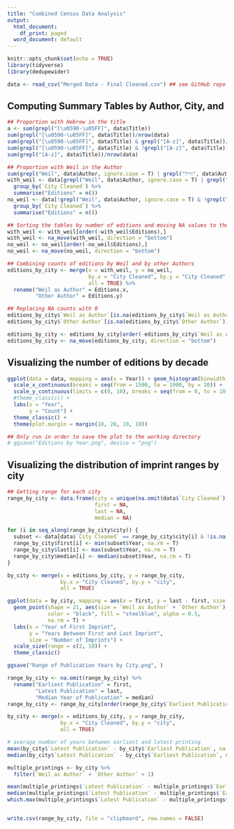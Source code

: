 ---
title: "Combined Census Data Analysis"
output:
  html_document:
    df_print: paged
  word_document: default
---

```{r setup, include=FALSE}
knitr::opts_chunk$set(echo = TRUE)
library(tidyverse)
library(dedupewider)
```

```{r, include = FALSE}
data <- read_csv("Merged Data - Final Cleaned.csv") ## see GitHub repo
```

## Computing Summary Tables by Author, City, and 
```{r, include = FALSE}
## Proportion with Hebrew in the title
a <- sum(grepl("[\u0590-\u05FF]", data$Title))
sum(grepl("[\u0590-\u05FF]", data$Title))/nrow(data)
sum(grepl("[\u0590-\u05FF]", data$Title) & grepl("[A-z]", data$Title))/a
sum(grepl("[\u0590-\u05FF]", data$Title) & !grepl("[A-z]", data$Title))/a
sum(grepl("[A-z]", data$Title))/nrow(data)

## Proportion with Weil in the Author
sum(grepl("Weil", data$Author, ignore.case = T) | grepl("ווייל", data$Author))
with_weil <- data[grepl("Weil", data$Author, ignore.case = T) | grepl("ווייל", data$Author), ] %>%
  group_by(`City Cleaned`) %>%
  summarise("Editions" = n())
no_weil <- data[!grepl("Weil", data$Author, ignore.case = T) & !grepl("ווייל", data$Author), ] %>%
  group_by(`City Cleaned`) %>%
  summarise("Editions" = n())

## Sorting the tables by number of editions and moving NA values to the bottom
with_weil <- with_weil[order(-with_weil$Editions),]
with_weil <- na_move(with_weil, direction = "bottom")
no_weil <- no_weil[order(-no_weil$Editions),]
no_weil <- na_move(no_weil, direction = "bottom")

## Combining counts of editions by Weil and by other Authors
editions_by_city <- merge(x = with_weil, y = no_weil,
                          by.x = "City Cleaned", by.y = "City Cleaned",
                          all = TRUE) %>%
  rename("Weil as Author" = Editions.x,
         "Other Author" = Editions.y)

## Replacing NA counts with 0
editions_by_city$`Weil as Author`[is.na(editions_by_city$`Weil as Author`)] <- 0
editions_by_city$`Other Author`[is.na(editions_by_city$`Other Author`)] <- 0

editions_by_city <- editions_by_city[order(-editions_by_city$`Weil as Author`, -editions_by_city$`Other Author`),]
editions_by_city <- na_move(editions_by_city, direction = "bottom")
```

## Visualizing the number of editions by decade
```{r}

ggplot(data = data, mapping = aes(x = Year)) + geom_histogram(binwidth = 10, color = "black", fill = "steelblue") +
  scale_x_continuous(breaks = seq(from = 1500, to = 1900, by = 20)) +
  scale_y_continuous(limits = c(0, 10), breaks = seq(from = 0, to = 10, by = 1)) +
  #theme_classic() + 
  labs(x = "Year",
       y = "Count") +
  theme_classic() +
  theme(plot.margin = margin(10, 20, 10, 10))

## Only run in order to save the plot to the working directory
# ggsave("Editions by Year.png", device = "png")
```
## Visualizing the distribution of imprint ranges by city
```{r}
## Getting range for each city
range_by_city <- data.frame(city = unique(na.omit(data$`City Cleaned`)),
                            first = NA,
                            last = NA,
                            median = NA)

for (i in seq_along(range_by_city$city)) {
  subset <- data[data$`City Cleaned` == range_by_city$city[i] & !is.na(data$`City Cleaned`),]
  range_by_city$first[i] <- min(subset$Year, na.rm = T)
  range_by_city$last[i] <- max(subset$Year, na.rm = T)
  range_by_city$median[i] <- median(subset$Year, na.rm = T)
}
```


``` {r}
by_city <- merge(x = editions_by_city, y = range_by_city,
                 by.x = "City Cleaned", by.y = "city",
                 all = TRUE)

ggplot(data = by_city, mapping = aes(x = first, y = last - first, size = `Weil as Author` + `Other Author`)) + 
  geom_point(shape = 21, aes(size = `Weil as Author` + `Other Author`), 
             color = "black", fill = "steelblue", alpha = 0.5,
             na.rm = T) +
  labs(x = "Year of First Imprint",
       y = "Years Between First and Last Imprint",
       size = "Number of Imprints") +
  scale_size(range = c(2, 10)) +
  theme_classic()

ggsave("Range of Publication Years by City.png", )

```


```{r}
range_by_city <- na.omit(range_by_city) %>%
  rename("Earliest Publication" = first,
         "Latest Publication" = last,
         "Median Year of Publication" = median)
range_by_city <- range_by_city[order(range_by_city$`Earliest Publication`),]

by_city <- merge(x = editions_by_city, y = range_by_city,
                 by.x = "City Cleaned", by.y = "city",
                 all = TRUE)

# average number of years between earliest and latest printing
mean(by_city$`Latest Publication` - by_city$`Earliest Publication`, na.rm = T)
median(by_city$`Latest Publication` - by_city$`Earliest Publication`, na.rm = T)

multiple_printings <- by_city %>%
  filter(`Weil as Author` + `Other Author` > 1)

mean(multiple_printings$`Latest Publication` - multiple_printings$`Earliest Publication`, na.rm = T)
median(multiple_printings$`Latest Publication` - multiple_printings$`Earliest Publication`, na.rm = T)
which.max(multiple_printings$`Latest Publication` - multiple_printings$`Earliest Publication`)


write.csv(range_by_city, file = "clipboard", row.names = FALSE)

```

